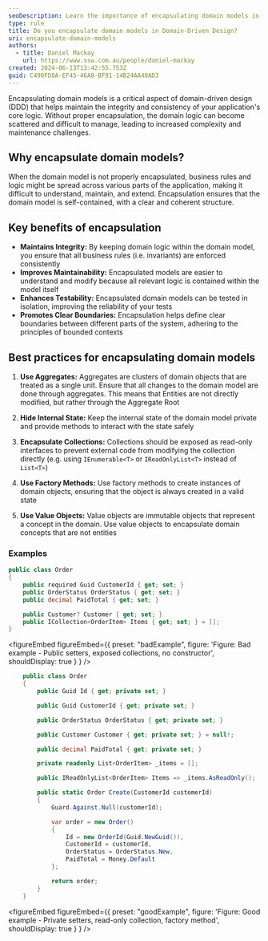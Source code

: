 ```yaml
---
seoDescription: Learn the importance of encapsulating domain models in domain-driven design and how it leads to better maintainability and scalability.
type: rule
title: Do you encapsulate domain models in Domain-Driven Design?
uri: encapsulate-domain-models
authors:
  - title: Daniel Mackay
    url: https://www.ssw.com.au/people/daniel-mackay
created: 2024-06-13T13:42:55.753Z
guid: C490FD8A-EF45-46A8-BF91-14B24AA40AD3
---
```


Encapsulating domain models is a critical aspect of domain-driven design (DDD) that helps maintain the integrity and consistency of your application's core logic. Without proper encapsulation, the domain logic can become scattered and difficult to manage, leading to increased complexity and maintenance challenges.
## Why encapsulate domain models?

When the domain model is not properly encapsulated, business rules and logic might be spread across various parts of the application, making it difficult to understand, maintain, and extend. Encapsulation ensures that the domain model is self-contained, with a clear and coherent structure.

## Key benefits of encapsulation

* **Maintains Integrity:** By keeping domain logic within the domain model, you ensure that all business rules (i.e. invariants) are enforced consistently
* **Improves Maintainability:** Encapsulated models are easier to understand and modify because all relevant logic is contained within the model itself
* **Enhances Testability:** Encapsulated domain models can be tested in isolation, improving the reliability of your tests
* **Promotes Clear Boundaries:** Encapsulation helps define clear boundaries between different parts of the system, adhering to the principles of bounded contexts

## Best practices for encapsulating domain models

1. **Use Aggregates:** Aggregates are clusters of domain objects that are treated as a single unit. Ensure that all changes to the domain model are done through aggregates. This means that Entities are not directly modified, but rather through the Aggregate Root

2. **Hide Internal State:** Keep the internal state of the domain model private and provide methods to interact with the state safely

3. **Encapsulate Collections:** Collections should be exposed as read-only interfaces to prevent external code from modifying the collection directly (e.g. using `IEnumerable<T>` or `IReadOnlyList<T>` instead of `List<T>`)

4. **Use Factory Methods:** Use factory methods to create instances of domain objects, ensuring that the object is always created in a valid state

5. **Use Value Objects:** Value objects are immutable objects that represent a concept in the domain. Use value objects to encapsulate domain concepts that are not entities

### Examples

```csharp
public class Order
{
    public required Guid CustomerId { get; set; }
    public OrderStatus OrderStatus { get; set; }
    public decimal PaidTotal { get; set; }

    public Customer? Customer { get; set; }
    public ICollection<OrderItem> Items { get; set; } = [];
}
```

<figureEmbed figureEmbed={{
  preset: "badExample",
  figure: 'Figure: Bad example - Public setters, exposed collections, no constructor',
  shouldDisplay: true
} } />


```csharp
    public class Order
    {
        public Guid Id { get; private set; }

        public Guid CustomerId { get; private set; }

        public OrderStatus OrderStatus { get; private set; }

        public Customer Customer { get; private set; } = null!;

        public decimal PaidTotal { get; private set; }

        private readonly List<OrderItem> _items = [];

        public IReadOnlyList<OrderItem> Items => _items.AsReadOnly();

        public static Order Create(CustomerId customerId)
        {
            Guard.Against.Null(customerId);

            var order = new Order()
            {
                Id = new OrderId(Guid.NewGuid()),
                CustomerId = customerId,
                OrderStatus = OrderStatus.New,
                PaidTotal = Money.Default
            };

            return order;
        }
    }
```

<figureEmbed figureEmbed={{
  preset: "goodExample",
  figure: 'Figure: Good example - Private setters, read-only collection, factory method',
  shouldDisplay: true
} } />
